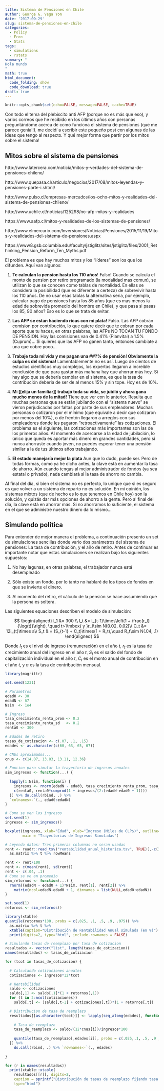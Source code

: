 ```yaml
---
title: Sistema de Pensiones en Chile
author: George G. Vega Yon
date: '2017-09-29'
slug: sistema-de-pensiones-en-chile
categories:
  - Policy
  - Econ
  - Stats
tags:
  - simulations
  - rstats
summary: "
Hola mundo
"
math: true
html_document:
  code_folding: show
  code_download: true
draft: true
---
```


```r
knitr::opts_chunk$set(echo=FALSE, message=FALSE, cache=TRUE)
```

Con todo el tema del plebiscito anti AFP (porque no es más que eso), y varios correos que he recibido en los últimos años con personas preguntándome acerca de como funciona el sistema de pensiones (que me parece genial!), me decidí a escribir este pequeño post con algunas de las ideas que tengo al respecto. Y qué mejor forma que partir por los mitos sobre el sistema!

## Mitos sobre el sistema de pensiones

http://www.latercera.com/noticia/mitos-y-verdades-del-sistema-de-pensiones-chileno/

http://www.quepasa.cl/articulo/negocios/2017/08/mitos-leyendas-y-pensiones-parte-i.shtml/

http://www.pulso.cl/empresas-mercados/los-ocho-mitos-y-realidades-del-sistema-de-pensiones-chileno/

http://www.uchile.cl/noticias/125298/no--afp-mitos-y-realidades

https://www.aafp.cl/mitos-y-realidades-de-los-sistemas-de-pensiones/

http://www.elmercurio.com/Inversiones/Noticias/Pensiones/2015/11/19/Mitos-y-realidades-del-sistema-de-pensiones.aspx

https://www8.gsb.columbia.edu/faculty/jstiglitz/sites/jstiglitz/files/2001_Rethinking_Pension_Reform_Ten_Myths.pdf

El problema es que hay muchos mitos y los "líderes" son los que los difunden. Aquí van algunos:

1.  __Te calculan la pension hasta los 110 años!__ Falso! Cuando se calcula el monto de pension por retiro programado (la modalidad mas comun), se utilizan lo que se conocen como tablas de mortalidad. En ellas se considera la posibilidad (que es diferente a certeza) de sobrevivir hasta los 110 años. De no usar esas tablas la alternativa seria, por ejemplo, calcular pago de pensiones hasta los 85 años (que es mas menos la edad de sobrevida promedio del hombre en Chile), y que pasa si pasas los 85, 90 años? Eso es lo que se trata de evitar.

2.  __Las AFP se estan haciendo ricas con mi plata!__ Falso. Las AFP cobran comision por contribución, lo que quiere decir que te cobran por cada aporte que tu haces, en otras palabras, las AFPs NO TOCAN TU FONDO DE PENSION. Hoy las comisiones van de 0.41% (Planvital) a 1.5% (Cuprum)... Si quieres que las AFP no ganen tanto, entonces cambiate a una que cobre poco...

3.  __Trabaje toda mi vida y me pagan una $\#\#$?% de pensión! Obviamente la culpa es del sistema!__ Lamentablemente no es así. Luego de cientos de estudios científicos muy complejos, los expertos llegaron a increíble conclusión de que para gastar más mañana hay que ahorrar más hoy. Si hay algo que se debería cambiar en el sistema, es que la tasa de contribución deberia de ser de al menos 15% y sin tope. Hoy es de 10%.

4.  __Mi [[elija un familiar]] trabajó toda su vida, se jubiló y ahora gana mucho menos de la mitad!__ Tiene que ver con lo anterior. Resulta que muchas personas que se están jubilando con el "sistema nuevo" se vieron perjudicadas por faltas por parte de sus empleadores. Muchas personas o cotizaron por el mínimo (que equivale a decir que cotizaron por menos del 10%), o de frentón llegaron a arreglos con sus empleadores donde les pagaron "retroactivamente" las cotizaciones. El problema es el siguiente, las cotizaciones más importantes son las de los primeros años. Al momento de acercarse a la edad de jubilación, lo único que queda es aportar más dinero en grandes cantidades, pero si nunca ahorraste cuando joven, no puedes esperar tener una pensión similar a la de tus últimos años trabajando.

5.  __El estado manejaría mejor la plata__ Aun que lo dudo, puede ser. Pero de todas formas, como ya he dicho antes, la clave está en aumentar la tasa de ahorro. Aún cuando tengas al mejor administrador de fondos (ya sea estatal o privado), nada cambiará si la tasa de ahorro no cambia.

Al final del día, si bien el sistema no es perfecto, lo unique que si es seguro es que volver a un sistema de reparto no es solución. En mi opinión, los sistemas mixtos (que de hecho es lo que tenemos en Chile hoy) son la solución, y quizás dar más opciones de ahorro a la gente. Pero al final del día, la clave está en ahorrar más. Si no ahorramos lo suficiente, el sistema en el que se administre nuestro dinero da lo mismo...

## Simulando política

Para entender de mejor manera el problema, a continuación presento un set de simulaciones sencillas donde varío dos parámetros del sistema de pensiones: La tasa de contribución, y el año de retiro. Antes de continuar es importante notar que estas simulaciones se realizan bajo los siguientes supuestos:

1.  No hay lagunas, en otras palabras, el trabajador nunca está desempleado

2.  Sólo existe un fondo, por lo tanto no hablaré de los tipos de fondos en que se invierte el dinero.

3.  Al momento del retiro, el cálculo de la pensión se hace assumiendo que la persona es soltera.

Las siguientes equaciones describen el modelo de simulación:

$$
\begin{aligned}
I_1 &= 300 \\
I_t &= I_{t-1}\times\left(1 + \frac{r_I}{\log(t)}\right), \quad t>1\mbox{ y }r_I\sim N(0.02, 0.02)\\
C_t &= 12I_{t}\times a\\
S_t & = (S_{t-1} + C_t)\times(1 + R_t),\quad R_t\sim N(.04, .1)
\end{aligned}
$$

Donde $I_t$ es el nivel de ingreso (remuneración) en el año $t$, $r_t$ es la tasa de crecimiento anual del ingreso en el año $t$, $S_t$ es el saldo del fondo de capitalización individual en el año $t$, $C_t$ es el monto anual de contribución en el año $t$, y $a$ es la tasa de contribución mensual.

```r

library(magrittr)

set.seed(1231)

# Parametros
edad0 <- 30
edadN <- 67
Nsim  <- 1e4

# Ingreso
tasa_crecimiento_renta_prom <- 0.2
tasa_crecimiento_renta_sd   <- 0.2
renta0 <- 300

# Edades de retiro
tasas_de_cotizacion <- c(.07, .1, .15) 
edades <- as.character(c(60, 63, 65, 67))

# CNUs aproximados... 
cnus <- c(14.87, 13.83, 13.11, 12.36)
```

```r
# Funcion para simular la trayectoria de ingresos anuales
sim_ingresos <- function(...) {
  
  lapply(1:Nsim, function(i) {
    ingresos <- rnorm(edadN - edad0, tasa_crecimiento_renta_prom, tasa_crecimiento_renta_sd)
    c(renta0, renta0*cumprod(1 + ingresos/(2:(edadN-edad0 + 1))))
  }) %>% do.call(rbind, .) %>%
  `colnames<-`(., edad0:edadN)
}

# Como se ven los ingresos
set.seed(1)
ingresos <- sim_ingresos()

boxplot(ingresos, xlab="Edad", ylab="Ingreso (Miles de CLP$)", outline=FALSE,
        main = "Trayectorias de Ingresos Simuladas")
```

```r

# Leyendo datos: Tres primeras columnas no seran usadas
rent <- readr::read_tsv("rentabilidad_anual_historica.tsv", TRUE)[,-c(1:3)] %>%
  as.matrix %>% t %>% rowMeans

rent <- rent/100
rent <- c(mean(rent), sd(rent))
rent <- c(.04, .1)
# Como se ve en promedio
sim_retornos <- function(...) {
  rnorm((edadN - edad0 + 1)*Nsim, rent[1], rent[2]) %>% 
    matrix(ncol=edadN-edad0 + 1, dimnames = list(NULL,edad0:edadN))
}

set.seed(1)
retornos <- sim_retornos()

library(xtable)
quantile(retornos*100, probs = c(.025, .1, .5, .9, .975)) %>%
  as.matrix %>% t %>% 
  xtable(caption="Distribución de Rentabilidad Anual simulada (en %)") %>%
  print(digits=2, type="html", include.rownames = FALSE)
```

```r

# Simulando tasas de reemplazo por tasa de cotizacion
resultados <- vector("list", length(tasas_de_cotizacion))
names(resultados) <- tasas_de_cotizacion

for (tcot in tasas_de_cotizacion) {
  
  # Calculando cotizaciones anuales
  cotizaciones <- ingresos*12*tcot

  # Rentabilidad
  saldo <- cotizaciones
  saldo[,1] <- saldo[,1]*(1 + retornos[,1])
  for (t in 2:ncol(cotizaciones))
    saldo[,t] <- (saldo[,t-1] + cotizaciones[,t])*(1 + retornos[,t])

  # Distribucion de tasa de reemplazo
  resultados[[as.character(tcot)]] <- lapply(seq_along(edades), function(i) {
    
    # Tasa de reemplazo
    tasa_de_reemplazo <- saldo/(12*cnus[i])/ingresos*100
    
    quantile(tasa_de_reemplazo[,edades[i]], probs = c(.025,.1, .5, .9 ,.975))
  }) %>%
    do.call(rbind, .) %>% `rownames<-`(., edades)
  
}


```

```r
for (r in names(resultados))
  print(xtable::xtable(
    resultados[[r]], digits=2,
    caption = sprintf("Distribución de tasas de reemplazo fijando tasa de cotizacion en %.0f%%. Filas representan edad de retiro y columnas percentil.", as.numeric(r)*100)),
    type="html")
```



